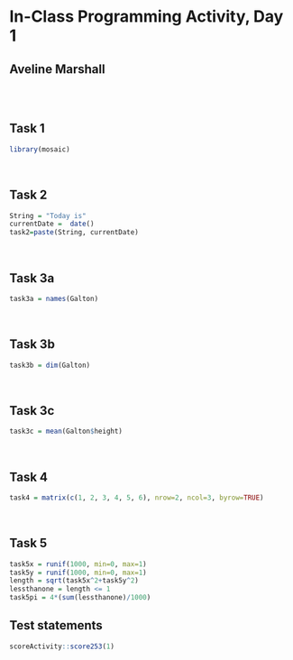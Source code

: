 # In-Class Programming Activity, Day 1

## Aveline Marshall

<br>
<br>

## Task 1

```r
library(mosaic)
```

<br> 

## Task 2

```r
String = "Today is"
currentDate =  date()
task2=paste(String, currentDate)
```

<br>

## Task 3a

```r
task3a = names(Galton)
```

<br>

## Task 3b

```r
task3b = dim(Galton)
```


<br>

## Task 3c

```r
task3c = mean(Galton$height)
```


<br>

## Task 4

```r
task4 = matrix(c(1, 2, 3, 4, 5, 6), nrow=2, ncol=3, byrow=TRUE)
```

<br>

## Task 5

```r
task5x = runif(1000, min=0, max=1)
task5y = runif(1000, min=0, max=1)
length = sqrt(task5x^2+task5y^2)
lessthanone = length <= 1
task5pi = 4*(sum(lessthanone)/1000)
```

## Test statements

```r
scoreActivity::score253(1)
```